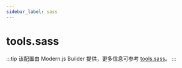 ```yaml
---
sidebar_label: sass
---
```


# tools.sass

:::tip
该配置由 Modern.js Builder 提供，更多信息可参考 [tools.sass](https://modernjs.dev/builder/api/config-tools.html#tools-sass)。
:::


<Main />
